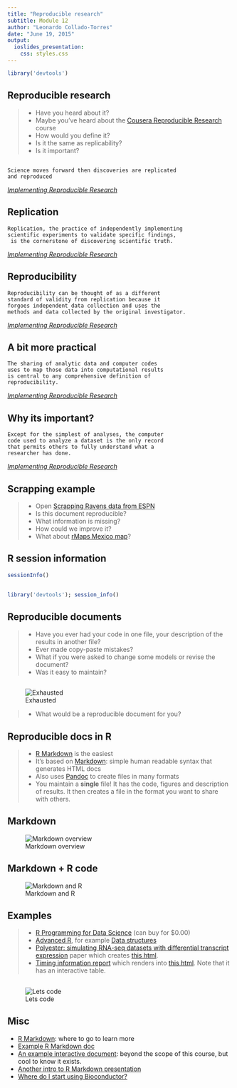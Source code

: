 ```yaml
---
title: "Reproducible research"
subtitle: Module 12
author: "Leonardo Collado-Torres"
date: "June 19, 2015"
output:
  ioslides_presentation:
    css: styles.css
---
```


```r
library('devtools')
```


## Reproducible research

> * Have you heard about it?
> * Maybe you've heard about the [Cousera Reproducible Research](https://www.coursera.org/course/repdata) course
> * How would you define it?
> * Is it the same as replicability?
> * Is it important?

##

    Science moves forward then discoveries are replicated
    and reproduced

[_Implementing Reproducible Research_](https://osf.io/s9tya/wiki/home/)

## Replication

    Replication, the practice of independently implementing
    scientific experiments to validate specific findings,
     is the cornerstone of discovering scientific truth.

[_Implementing Reproducible Research_](https://osf.io/s9tya/wiki/home/)

## Reproducibility

    Reproducibility can be thought of as a different
    standard of validity from replication because it
    forgoes independent data collection and uses the
    methods and data collected by the original investigator.

[_Implementing Reproducible Research_](https://osf.io/s9tya/wiki/home/)

## A bit more practical

    The sharing of analytic data and computer codes
    uses to map those data into computational results
    is central to any comprehensive definition of
    reproducibility.
    
[_Implementing Reproducible Research_](https://osf.io/s9tya/wiki/home/)

## Why its important?

    Except for the simplest of analyses, the computer
    code used to analyze a dataset is the only record
    that permits others to fully understand what a
    researcher has done.

[_Implementing Reproducible Research_](https://osf.io/s9tya/wiki/home/)

## Scrapping example

> * Open [Scrapping Ravens data from ESPN](http://rpubs.com/lcollado/4080)
> * Is this document reproducible?
> * What information is missing?
> * How could we improve it?
> * What about [rMaps Mexico map](http://lcolladotor.github.io/2014/02/26/excited-by-willingness-to-help-get-things-done/#.VYL992RVhHw)?

## R session information {.smaller}

```r
sessionInfo()
```

## {.smaller}

```r
library('devtools'); session_info()
```

## Reproducible documents

> * Have you ever had your code in one file, your description of the results in another file?
> * Ever made copy-paste mistakes?
> * What if you were asked to change some models or revise the document?
> * Was it easy to maintain?

##

![Exhausted](https://isomkuade.files.wordpress.com/2012/07/exhausted1.jpg)

> * What would be a reproducible document for you?

## Reproducible docs in R

> * [R Markdown](http://rmarkdown.rstudio.com/) is the easiest
> * It's based on [Markdown](http://daringfireball.net/projects/markdown/basics): simple human readable syntax that generates HTML docs
> * Also uses [Pandoc](http://pandoc.org/) to create files in many formats
> * You maintain a __single__ file! It has the code, figures and description of results. It then creates a file in the format you want to share with others.

## Markdown

![Markdown overview](http://rmarkdown.rstudio.com/images/markdownOverview.png)


## Markdown + R code

![Markdown and R](http://rmarkdown.rstudio.com/images/markdownChunk.png)


## Examples

> * [R Programming for Data Science](https://leanpub.com/rprogramming) (can buy for $0.00)
> * [Advanced R](http://adv-r.had.co.nz/), for example [Data structures](http://adv-r.had.co.nz/Data-structures.html)
> * [Polyester: simulating RNA-seq datasets with differential transcript expression](https://github.com/leekgroup/polyester_code/blob/master/polyester_manuscript.Rmd) paper which creates [this html](http://htmlpreview.github.io/?https://github.com/alyssafrazee/polyester_code/blob/master/polyester_manuscript.html).
> * [Timing information report](https://github.com/leekgroup/derSoftware/blob/gh-pages/timing/timing.Rmd) which renders into [this html](http://lcolladotor.github.io/derSoftware/timing/timing.html). Note that it has an interactive table.

## 

![Lets code](http://dgdc5.digitalgameslearning.org/dgdc_5th/wp-content/uploads/lc.png)

## Misc

* [R Markdown](http://rmarkdown.rstudio.com/): where to go to learn more
* [Example R Markdown doc](https://gist.github.com/jeromyanglim/2716336)
* [An example interactive document](https://cpsievert.shinyapps.io/animintRmarkdown/): beyond the scope of this course, but cool to know it exists. 
* [Another intro to R Markdown presentation](http://cpsievert.github.io/slides/markdown/#/)
* [Where do I start using Bioconductor?](http://lcolladotor.github.io/2014/10/16/startBioC/#.VYL_aGRVhHx)
